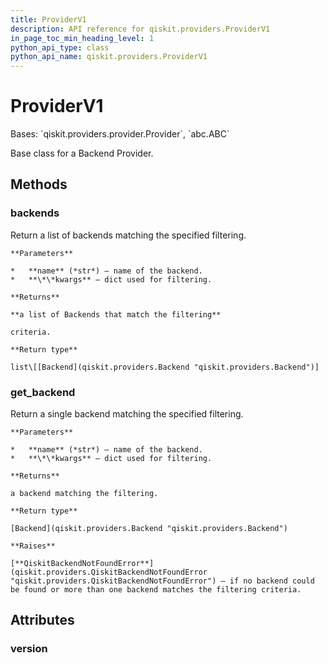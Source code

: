 ```yaml
---
title: ProviderV1
description: API reference for qiskit.providers.ProviderV1
in_page_toc_min_heading_level: 1
python_api_type: class
python_api_name: qiskit.providers.ProviderV1
---
```


# ProviderV1

<Class id="qiskit.providers.ProviderV1" isDedicatedPage={true} github="https://github.com/qiskit/qiskit/tree/stable/0.18/qiskit/providers/provider.py" signature="ProviderV1">
  Bases: `qiskit.providers.provider.Provider`, `abc.ABC`

  Base class for a Backend Provider.

  ## Methods

  ### backends

  <Function id="qiskit.providers.ProviderV1.backends" signature="abstract ProviderV1.backends(name=None, **kwargs)">
    Return a list of backends matching the specified filtering.

    **Parameters**

    *   **name** (*str*) – name of the backend.
    *   **\*\*kwargs** – dict used for filtering.

    **Returns**

    **a list of Backends that match the filtering**

    criteria.

    **Return type**

    list\[[Backend](qiskit.providers.Backend "qiskit.providers.Backend")]
  </Function>

  ### get\_backend

  <Function id="qiskit.providers.ProviderV1.get_backend" signature="ProviderV1.get_backend(name=None, **kwargs)">
    Return a single backend matching the specified filtering.

    **Parameters**

    *   **name** (*str*) – name of the backend.
    *   **\*\*kwargs** – dict used for filtering.

    **Returns**

    a backend matching the filtering.

    **Return type**

    [Backend](qiskit.providers.Backend "qiskit.providers.Backend")

    **Raises**

    [**QiskitBackendNotFoundError**](qiskit.providers.QiskitBackendNotFoundError "qiskit.providers.QiskitBackendNotFoundError") – if no backend could be found or more than one backend matches the filtering criteria.
  </Function>

  ## Attributes

  ### version

  <Attribute id="qiskit.providers.ProviderV1.version" attributeValue="1" />
</Class>

